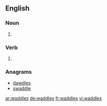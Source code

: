 
==English==

===Noun===
{{head|en|noun plural form}}

# {{plural of|waddle|lang=en}}

===Verb===
{{head|en|verb form}}

# {{en-third-person singular of|waddle}}

===Anagrams===
* [[dawdles#English|dawdles]]
* [[swaddle#English|swaddle]]

[[ar:waddles]]
[[de:waddles]]
[[fr:waddles]]
[[vi:waddles]]